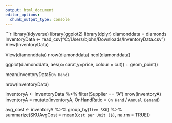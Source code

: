 ---
output: html_document
editor_options: 
  chunk_output_type: console
---

```{r}
library(tidyverse)
library(ggplot2)
library(dplyr)
diamonddata = diamonds
InventoryData <- read_csv("C:/Users/bjohn/Downloads/InventoryData.csv")
View(InventoryData)

View(diamonddata)
nrow(diamonddata)
ncol(diamonddata)

ggplot(diamonddata, aes(x=carat,y=price, colour = cut)) +
  geom_point()

mean(InventoryData$`On Hand`)

nrow(InventoryData)

inventoryA <- InventoryData %>%
  filter(Supplier == "A")
nrow(inventoryA)
inventoryA = mutate(inventoryA, OnHandRatio = `On Hand` / `Annual Demand`)

avg_cost <- inventoryA %>%
  group_by(`Item SKU`) %>%
  summarize(SKUAvgCost = mean(`Cost per Unit ($)`, na.rm = TRUE))


